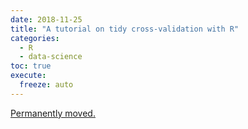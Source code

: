 ```yaml
---
date: 2018-11-25
title: "A tutorial on tidy cross-validation with R"
categories:
  - R
  - data-science
toc: true
execute:
  freeze: auto
---
```


[Permanently moved.](../../posts/2018-11-25-tidy_cv.qmd)

